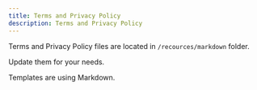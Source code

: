 ```yaml
---
title: Terms and Privacy Policy
description: Terms and Privacy Policy
---
```


Terms and Privacy Policy files are located in `/recources/markdown` folder.

Update them for your needs.

Templates are using Markdown.
